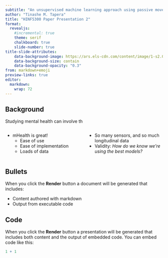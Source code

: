 ```yaml
---
subtitle: "An unsupervised machine learning approach using passive movement data  to understand depression and schizophrenia"
author: "Tinashe M. Tapera"
title: "HINF5300 Paper Presentation 2"
format: 
  revealjs:
    #incremental: true
    theme: serif
    chalkboard: true
    slide-number: true
title-slide-attributes:
    data-background-image: https://ars.els-cdn.com/content/image/1-s2.0-S0165032722008631-gr2.jpg
    data-background-size: contain
    data-background-opacity: "0.3"
from: markdown+emoji
preview-links: true
editor: 
  markdown: 
    wrap: 72
---
```


## Background

Studying mental health can involve th

::: columns
::: {.column width="50%"}
::: incremental
-   mHealth is great!
    -   Ease of use
    -   Ease of implementation
    -   Loads of data
:::

:::

::: {.column width="50%"}
::: incremental
- So many sensors, and so much longitudinal data
- Validity: _How do we know we're using the best models?_
:::
:::


:::


## Bullets

When you click the **Render** button a document will be generated that includes:

-   Content authored with markdown
-   Output from executable code

## Code

When you click the **Render** button a presentation will be generated that includes both content and the output of embedded code. You can embed code like this:

```r
1 + 1
```
